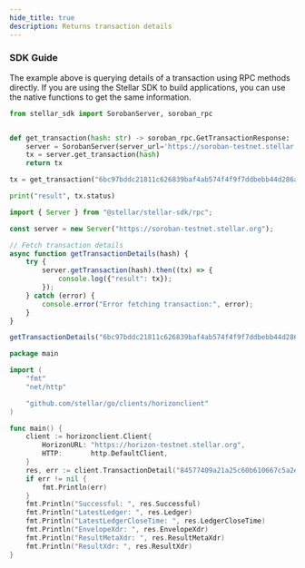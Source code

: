 ```yaml
---
hide_title: true
description: Returns transaction details
---
```


<RpcMethod method="getTransaction" platform="soroban" />

### SDK Guide

The example above is querying details of a transaction using RPC methods directly. If you are using the Stellar SDK to build applications, you can use the native functions to get the same information.

<CodeExample>

```python
from stellar_sdk import SorobanServer, soroban_rpc


def get_transaction(hash: str) -> soroban_rpc.GetTransactionResponse:
    server = SorobanServer(server_url='https://soroban-testnet.stellar.org', client=None)
    tx = server.get_transaction(hash)
    return tx

tx = get_transaction("6bc97bddc21811c626839baf4ab574f4f9f7ddbebb44d286ae504396d4e752da")

print("result", tx.status)
```

```js
import { Server } from "@stellar/stellar-sdk/rpc";

const server = new Server("https://soroban-testnet.stellar.org");

// Fetch transaction details
async function getTransactionDetails(hash) {
    try {
        server.getTransaction(hash).then((tx) => {
            console.log({"result": tx});
        });
    } catch (error) {
        console.error("Error fetching transaction:", error);
    }
}

getTransactionDetails("6bc97bddc21811c626839baf4ab574f4f9f7ddbebb44d286ae504396d4e752da");
```
   
```go
package main

import (
	"fmt"
	"net/http"

	"github.com/stellar/go/clients/horizonclient"
)

func main() {
	client := horizonclient.Client{
		HorizonURL: "https://horizon-testnet.stellar.org",
		HTTP:       http.DefaultClient,
	}
	res, err := client.TransactionDetail("84577409a21a25c60b610667c5a2e9355d65393af20cb96f8ac506d3991b9230")
	if err != nil {
		fmt.Println(err)
	}
	fmt.Println("Successful: ", res.Successful)
	fmt.Println("LatestLedger: ", res.Ledger)
	fmt.Println("LatestLedgerCloseTime: ", res.LedgerCloseTime)
	fmt.Println("EnvelopeXdr: ", res.EnvelopeXdr)
	fmt.Println("ResultMetaXdr: ", res.ResultMetaXdr)
	fmt.Println("ResultXdr: ", res.ResultXdr)
}
```

</CodeExample>
